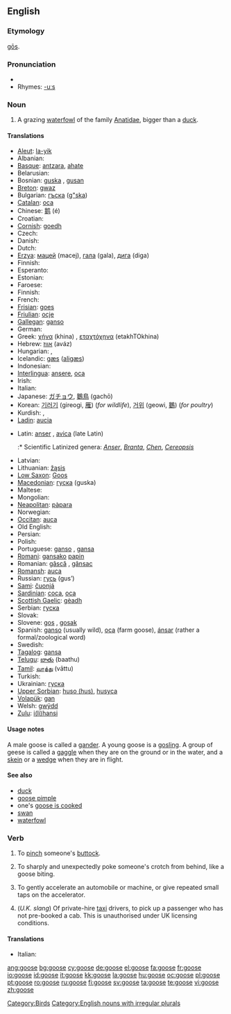 {{wikipedia|dab=goose (disambiguation)|goose}}
==English==

===Etymology===
{{OE.}} [[gos#Old English|gōs]].

===Pronunciation===
* {{IPA|/'guːs/}}
* Rhymes: [[Rhymes:English:-uːs|-uːs]]

===Noun===
{{wikipedia}}
{{en-noun|geese}}

# A grazing [[waterfowl]] of the family [[Anatidae]], bigger than a [[duck]].

====Translations====
{{trans-top|a grazing waterfowl of the family Anatidae}}
* [[Aleut]]: [[la-yik]]
* Albanian: {{t-|sq|patë|f|xs=Albanian}}
* [[Basque]]: [[antzara]], [[ahate]]
* Belarusian: {{t-|be|гусь|sc=Cyrl|xs=Belarusian}}
* Bosnian: [[guska]] {{f}}, [[gusan]] {{m}}
* [[Breton]]: [[gwaz]] {{f}}
* Bulgarian: [[гъска]] ([[g"ska]])
* [[Catalan]]: [[oca]]
* Chinese: [[鹅]] (é)
* Croatian: {{t+|hr|guska}}
* [[Cornish]]: [[goedh]] {{f}}
* Czech: {{t-|cs|husa|f}}
* Danish: {{t-|da|gås|c}}
* Dutch: {{t+|nl|gans|f}}
* [[Erzya]]: [[мацей]] (macej), [[гала]] (gala), [[дига]] (diga)
* Finnish: {{t+|fi|hanhi}}
* Esperanto: {{t-|eo|ansero|xs=Esperanto}}
* Estonian: {{t-|et|hani}}
* Faroese: {{t-|fo|gás|f|xs=Faroese}}
* Finnish: {{t+|fi|hanhi}}
* French: {{t+|fr|oie|f}}
* [[Frisian]]: [[goes]]
* [[Friulian]]: [[ocje]]
* [[Gallegan]]: [[ganso]]
* German: {{t+|de|Gans|f}}
* Greek: [[χήνα]] (khina) {{f}}, [[εταχτόχηνα]] (etakhTOkhina)
* Hebrew: [[אווז]] (aváz) {{m}}
* Hungarian: {{t+|hu|lúd}}, {{t+|hu|liba}}
* Icelandic: [[gæs]] ([[aligæs]]) {{f}}
* Indonesian: {{t+|id|angsa|xs=Indonesian}}
* [[Interlingua]]: [[ansere]], [[oca]]
* Irish: {{t-|ga|gé|f|xs=Irish}}
* Italian: {{t+|it|oca|f}}
* Japanese: [[ガチョウ]], [[鵝鳥]] (gachō)
* Korean: [[기러기]] (gireogi, [[雁]]) (''for wildlife''), [[거위]] (geowi, [[鵝]]) (''for poultry'')
* Kurdish: {{t+|ku|qaz}}, {{t+|ku|قاز|sc=KUchar}}
* [[Ladin]]: [[aucia]]
{{trans-mid}}
* Latin: [[anser]] {{m}}, [[avica]] {{f}} (late Latin)
*:* Scientific Latinized genera: ''[[Anser]]'', ''[[Branta]]'', ''[[Chen]]'', ''[[Cereopsis]]''
* Latvian: {{t-|lv|zoss|xs=Latvian}}
* Lithuanian: [[žąsis]]
* [[Low Saxon]]: [[Goos]] {{f}}
* [[Macedonian]]: [[гуска]] (guska) {{f}}
* Maltese: {{t-|mt|wiżża|f|xs=Maltese}}
* Mongolian: {{t-|mn|галуу|tr=galuu|sc=Cyrl|xs=Mongolian}}
* [[Neapolitan]]: [[pàpara]]
* Norwegian: {{t-|no|gås}}
* [[Occitan]]: [[auca]]
* Old English: {{t-|ang|gos|alt=gōs|xs=Old English}}
* Persian: {{t-|fa|غاز|tr=ghâz|sc=FAchar|xs=Persian}}
* Polish: {{t+|pl|gęś}}
* Portuguese: [[ganso]] {{m}}, [[gansa]] {{f}}
* [[Romani]]: [[gansako]] {{m}} [[papin]] {{f}}
* Romanian: [[gâscă]] {{f}}, [[gânsac]] {{m}}
* [[Romansh]]: [[auca]]
* Russian: [[гусь]] (gus’) {{m}}
* [[Sami]]: [[čuonjá]]
* [[Sardinian]]: [[coca]], [[oca]]
* [[Scottish Gaelic]]: [[gèadh]]
* Serbian: [[гуска]]
* Slovak: {{t-|sk|hus|f}}
* Slovene: [[gos]] {{f}}, [[gosak]] {{m}}
* Spanish: [[ganso]] {{m}} (usually wild), [[oca]] {{f}} (farm goose), [[ánsar]] {{m}} (rather a formal/zoological word)
* Swedish: {{t+|sv|gås|c}}
* [[Tagalog]]: [[gansa]]
* [[Telugu]]: [[బాతు]] (baathu)
* [[Tamil]]: [[வாத்து]] (vāttu)
* Turkish: {{t+|tr|kaz}}
* Ukrainian: [[гуска]] {{f}}
* [[Upper Sorbian]]: [[huso (hus)]], [[husyca]]
* [[Volapük]]: [[gan]]
* Welsh: [[gwÿdd]]
* [[Zulu]]: [[i(li)hansi]]
{{trans-bottom}}

====Usage notes====
A male goose is called a [[gander]]. A young goose is a [[gosling]].
A group of geese is called a [[gaggle]] when they are on the ground or in the water, and a [[skein]] or a [[wedge]] when they are in flight.

====See also====
* [[duck]]
* [[goose pimple]]
* one's [[goose is cooked]]
* [[swan]]
* [[waterfowl]]

===Verb===
{{en-verb|goos|ing}}

# To [[pinch]] someone's [[buttock]].
# {{slang}} To sharply and unexpectedly poke someone's crotch from behind, like a goose biting.
# {{slang}} To gently accelerate an automobile or machine, or give repeated small taps on the accelerator.
# (''U.K. slang'') Of private-hire [[taxi]] drivers, to pick up a passenger who has not pre-booked a cab.  This is unauthorised under UK licensing conditions.

====Translations====
{{top}}
* Italian: {{t+|it|inculare}}
{{bottom}}

[[Category:Birds]]
[[Category:English nouns with irregular plurals]]

[[ang:goose]]
[[bg:goose]]
[[cy:goose]]
[[de:goose]]
[[el:goose]]
[[fa:goose]]
[[fr:goose]]
[[io:goose]]
[[id:goose]]
[[it:goose]]
[[kk:goose]]
[[la:goose]]
[[hu:goose]]
[[oc:goose]]
[[pl:goose]]
[[pt:goose]]
[[ro:goose]]
[[ru:goose]]
[[fi:goose]]
[[sv:goose]]
[[ta:goose]]
[[te:goose]]
[[vi:goose]]
[[zh:goose]]